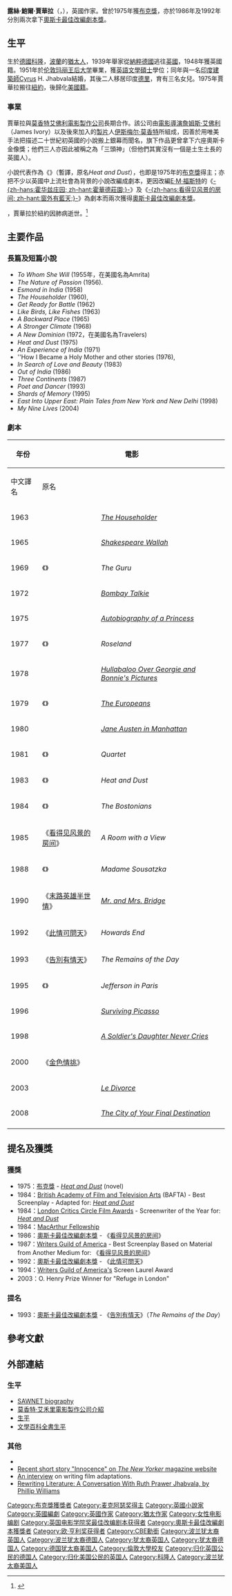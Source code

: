 {{noteTA
|G1=Movie
|1=zh-hk:占士．艾禾里; zh-tw:詹姆斯．艾佛利; zh-hans:詹姆斯．伊沃里
|2=zh-hk:伊斯麥．墨臣;zh-hans:伊斯梅尔．莫尔昌特;zh-tw:伊斯曼．默詮;}}
{{infobox actor
|name = 露絲·鮑爾·賈華拉<br />Ruth Prawer Jhabvala
|type=編劇
|birth_date={{birth date|1927|5|7}}
|birth_place={{flag|Weimar Republic}}[[科隆|科隆]]

|death_date={{death date and age|2013|4|3|1927|5|7}}
|death_place={{USA}}[[紐約州|紐約州]][[紐約|紐約]]
|spouse={{marriage|Cyrus Jhabvala|1951|2013}}
|academyawards='''[[奧斯卡最佳改編劇本獎|最佳改編劇本]]'''<br>1986年 《[[看得见风景的房间|-{zh-hans:看得见风景的房间; zh-hant:窗外有藍天;}-]]》<br>1992年 《[[霍華德莊園|-{zh-hans:霍华兹庄园; zh-hant:霍華德莊園;}-]]》
|baftaawards='''最佳改編劇本'''<br>1983年 《Heat and Dust》
}} 

'''露絲·鮑爾·賈華拉'''{{CBE}}（{{lang-en|'''Ruth Prawer Jhabvala'''}}，{{bd|1927年|5月7日|2013年|4月3日|catIdx=J}}），英國作家。曾於1975年獲[[布克獎|布克獎]]，亦於1986年及1992年分別兩次拿下[[奧斯卡最佳改編劇本獎|奧斯卡最佳改編劇本獎]]。

==生平==
生於[[德國|德國]][[科隆|科隆]]，[[波蘭|波蘭]]的[[猶太人|猶太人]]，1939年舉家從[[納粹德國|納粹德國]]逃往[[英國|英國]]，1948年獲英國籍。1951年於[[伦敦玛丽王后大学|伦敦玛丽王后大学]]畢業，獲[[英語文學|英語文學]][[碩士|碩士]]學位；同年與一名[[印度|印度]][[建築師|建築師]]Cyrus H. Jhabvala結婚，其後二人移居印度[[德里|德里]]，育有三名女兒。1975年賈華拉搬往[[紐約|紐約]]，後歸化[[美國籍|美國籍]]。

===事業===
賈華拉與[[莫香特艾佛利電影製作公司|莫香特艾佛利電影製作公司]]長期合作。該公司由[[電影導演|電影導演]][[詹姆士·艾佛利|詹姆斯·艾佛利]]（James Ivory）以及後來加入的[[製片|製片]]人[[伊斯梅尔·莫香特|伊斯梅尔·莫香特]]所組成，因善於用唯美手法把描述二十世紀初英國的小說搬上銀幕而聞名，旗下作品更曾拿下六座奧斯卡金像獎；他們三人亦因此被稱之為「三頭神」（但他們其實沒有一個是土生土長的英國人）。

小說代表作為《{{link-en|熱與塵|Heat and Dust}}》（暫譯，原名''Heat and Dust''），也即是1975年的[[布克獎|布克獎]]得主；亦把不少以英國中上流社會為背景的小說改編成劇本，更因改編[[E·M·福斯特|E·M·福斯特]]的《[[霍華德莊園|-{zh-hans:霍华兹庄园; zh-hant:霍華德莊園;}-]]》及《[[看得见风景的房间|-{zh-hans:看得见风景的房间; zh-hant:窗外有藍天;}-]]》為劇本而兩次獲得[[奧斯卡|奧斯卡]][[奧斯卡最佳改編劇本獎|最佳改編劇本獎]]。

{{fulldate|time=2013-04-03}}，賈華拉於紐約因肺病逝世。<ref>{{cite news|author=Matt Schudel|title=Ruth Prawer Jhabvala, novelist and screenwriter, dies at 85|url=http://www.washingtonpost.com/entertainment/ruth-prawer-jhabvala-novelist-and-screenwriter-dies-at-85/2013/04/03/6b4ec3be-8b40-11e2-9f54-f3fdd70acad2_story.html|accessdate=2013-12-07|newspaper=《[[華盛頓郵報|華盛頓郵報]]》|date=2013-04-04}}</ref>

==主要作品==
===長篇及短篇小說===
*''To Whom She Will'' (1955年，在美國名為Amrita)
*''The Nature of Passion'' (1956).
*''Esmond in India'' (1958)
*''The Householder'' (1960),
*''Get Ready for Battle'' (1962)
*''Like Birds, Like Fishes'' (1963)
*''A Backward Place'' (1965)
*''A Stronger Climate'' (1968)
*''A New Dominion'' (1972，在美國名為Travelers)
*''Heat and Dust'' (1975)
*''An Experience of India'' (1971)
*''How I Became a Holy Mother and other stories (1976),
*''In Search of Love and Beauty'' (1983)
*''Out of India'' (1986)
*''Three Continents'' (1987)
*''Poet and Dancer'' (1993)
*''Shards of Memory'' (1995)
*''East Into Upper East: Plain Tales from New York and New Delhi'' (1998)
*''My Nine Lives'' (2004)

===劇本===
{| border="2" cellpadding="4" cellspacing="0" style="margin: 1em 1em 1em 0; background: #f9f9f9; border: 1px #aaa solid; border-collapse: collapse; font-size: 95%;"
|- bgcolor="#CCCCCC" align="center"
!rowspan=2| 年份
!colspan=2| 電影
!rowspan=2| 備註
|- bgcolor="#CCCCCC" align="center"
! 中文譯名 !! 原名
|-
| 1963 || || ''[[The_Householder_(film)|The Householder]]'' || 劇本，改編自賈華拉自己的小說
|-
| 1965 || || ''[[Shakespeare_Wallah|Shakespeare Wallah]]'' || 劇本
|-
| 1969 ||《{{link-en|風流大師|The Guru (1969 film)}}》|| ''The Guru'' || 劇本
|-
| 1972 || || ''[[Bombay_Talkie|Bombay Talkie]]''|| 劇本
|-
| 1975 || || ''[[Autobiography_of_a_Princess|Autobiography of a Princess]]'' || 編寫
|-
| 1977 ||《{{link-en|玫瑰園 (電影)|Roseland (film)|玫瑰園}}》|| ''Roseland'' || 故事及劇本
|-
| 1978 || || ''[[Hullabaloo_Over_Georgie_and_Bonnie's_Pictures|Hullabaloo Over Georgie and Bonnie's Pictures]]'' || 編寫
|-
| 1979 ||《{{link-en|歐洲人 (電影)|The Europeans (film)|歐洲人}}》|| ''[[The_Europeans|The Europeans]]'' || 劇本，改編自[[亨利·詹姆斯|亨利·詹姆斯]]的{{link-en|歐洲人 (小說)|The Europeans|同名小說}}
|-
| 1980 || || ''[[Jane_Austen_in_Manhattan|Jane Austen in Manhattan]]'' || 編寫，加入[[简·奥斯丁|简·奥斯丁]]的歌劇劇本"[[Sir_Charles_Grandison|Sir Charles Grandison]]"
|-
| 1981 ||《{{link-en|四重奏 (電影)|Quartet (1981 film)|四重奏}}》|| ''Quartet'' || 劇本，改編自[[簡·里斯|簡·里斯]]的同名小說
|-
| 1983 ||《{{link-en|戀戀紅塵路|Heat and Dust (film)}}》|| ''Heat and Dust'' || 劇本，改編自賈華拉自己的小說
|-
| 1984 ||《{{link-en|名都之戀|The Bostonians (film)}}》|| ''The Bostonians'' || 劇本，改編自[[亨利·詹姆斯|亨利·詹姆斯]]的{{link-en|波士頓人|The Bostonians|同名小說}}
|-
| 1985 || 《[[看得见风景的房间_(电影)|看得见风景的房间]]》|| ''A Room with a View'' || 劇本，改編自[[E·M·福斯特|E·M·福斯特]]的[[看得见风景的房间|同名小說]]
|-
| 1988 ||《{{link-en|蘇莎嘉夫人|Madame Sousatzka}}》|| ''Madame Sousatzka'' || 劇本，改編自{{link-en|伯尼斯·鲁本思|Bernice Rubens}}的同名小說
|-
| 1990 || 《[[末路英雄半世情|末路英雄半世情]]》|| ''[[Mr._and_Mrs._Bridge|Mr. and Mrs. Bridge]]'' || 劇本，改編自[[Evan_S._Connell|Evan S. Connell]]的小說"Mr. Bridge" & "Mrs. Bridge"
|-
| 1992 || 《[[此情可問天|此情可問天]]》|| ''Howards End'' || 劇本，改編自[[E·M·福斯特|E·M·福斯特]]的[[此情可問天_(小說)|同名小說]]
|-
| 1993 || 《[[告別有情天|告別有情天]]》|| ''The Remains of the Day'' || 劇本，改編自[[石黑一雄|石黑一雄]]的[[長日將盡|同名小說]]
|-
| 1995 ||《{{link-en|不覊的巴黎|Jefferson in Paris}}》|| ''Jefferson in Paris'' || 編寫
|-
| 1996 || || ''[[Surviving_Picasso|Surviving Picasso]]'' || 劇本
|-
| 1998 || || ''[[A_Soldier's_Daughter_Never_Cries_(film)|A Soldier's Daughter Never Cries]]'' || 劇本，改編自[[Kaylie_Jones|Kaylie Jones]]的{{link-en|軍人的女兒不流淚|A Soldier's Daughter Never Cries (novel)|同名小說}}
|-
| 2000 || 《[[金色情挑|金色情挑]]》 || {{lang|en|''The Golden Bowl''}} || 劇本，改編自 from the novel by [[亨利·詹姆斯|亨利·詹姆斯]]的{{link-en|金碗|The Golden Bowl|同名小說}}
|-
| 2003 || || ''[[Le_Divorce|Le Divorce]]'' || 和[[詹姆士·艾佛利|詹姆斯·艾佛利]]一起編寫，改編自[[Diane_Johnson|Diane Johnson]]{{link-en|離婚 (小說)|Le Divorce (novel)|同名小說}}
|-
| 2008 || || ''[[The_City_of_Your_Final_Destination|The City of Your Final Destination]]'' || 劇本，改編自[[Peter_Cameron_(writer)|Peter Cameron]]的同名小說
|-
|}

==提名及獲獎==
===獲獎===
*1975：[[布克獎|布克獎]] - ''[[Heat_and_Dust|Heat and Dust]]'' (novel)
*1984：[[British_Academy_of_Film_and_Television_Arts|British Academy of Film and Television Arts]] (BAFTA) - Best Screenplay - Adapted for: ''[[Heat_and_Dust_(film)|Heat and Dust]]''
*1984：[[London_Film_Critics_Circle|London Critics Circle Film Awards]] - Screenwriter of the Year for: ''[[Heat_and_Dust_(film)|Heat and Dust]]''
*1984：[[MacArthur_Fellows_Program|MacArthur Fellowship]]
*1986：[[奧斯卡最佳改編劇本獎|奧斯卡最佳改編劇本獎]] - 《[[看得见风景的房间_(电影)|看得见风景的房间]]》
*1987：[[Writers_Guild_of_America|Writers Guild of America]] - Best Screenplay Based on Material from Another Medium for: 《[[看得见风景的房间_(电影)|看得见风景的房间]]》
*1992：[[奧斯卡最佳改編劇本獎|奧斯卡最佳改編劇本獎]] - 《[[此情可問天|此情可問天]]》
*1994：[[Writers_Guild_of_America|Writers Guild of America's]] Screen Laurel Award
*2003：O. Henry Prize Winner for "Refuge in London"

===提名===
*1993：[[奧斯卡最佳改編劇本獎|奧斯卡最佳改編劇本獎]] - 《[[告別有情天|告別有情天]]》（''The Remains of the Day''）

==參考文獻==
{{Reflist}}

== 外部連結 ==
===生平===
* [https://web.archive.org/web/20091010041032/http://www.sawnet.org/books/authors.php?Jhabvala+Ruth+Prawer SAWNET biography]
* [http://www.merchantivory.com/ruth.html 莫香特·艾禾里電影製作公司介紹]
* [https://web.archive.org/web/20070209223409/http://kirjasto.sci.fi/jhab.htm 生平]
* [http://www.litencyc.com/php/speople.php?rec=true&UID=2370 文學百科全書生平]

===其他===
* {{imdb name|id=0695609}}
* [http://www.newyorker.com/fiction/content/articles/060626fi_fiction Recent short story "Innocence" on ''The New Yorker'' magazine website]
* [http://www.merchantivory.com/goldenbowl/ruth.html An interview] {{Wayback|url=http://www.merchantivory.com/goldenbowl/ruth.html |date=20140502053133 }} on writing film adaptations.
* [https://web.archive.org/web/20010803024846/http://www.moviemaker.com/hop/04/screenwriting.html Rewriting Literature: A Conversation With Ruth Prawer Jhabvala, by Phillip Williams]

{{奧斯卡最佳改編劇本獎}}
{{英国电影学院奖最佳改編劇本}}
{{布克奖}}
{{Authority control}}
{{DEFAULTSORT:Jhabvala, Ruth Prawer}}
[[Category:布克獎獲獎者|Category:布克獎獲獎者]]
[[Category:麦克阿瑟奖得主|Category:麦克阿瑟奖得主]]
[[Category:英國小說家|Category:英國小說家]]
[[Category:英國編劇|Category:英國編劇]]
[[Category:英國作家|Category:英國作家]]
[[Category:猶太作家|Category:猶太作家]]
[[Category:女性电影编剧|Category:女性电影编剧]]
[[Category:英国电影学院奖最佳改编剧本获得者|Category:英国电影学院奖最佳改编剧本获得者]]
[[Category:奧斯卡最佳改編劇本獲獎者|Category:奧斯卡最佳改編劇本獲獎者]]
[[Category:欧·亨利奖获得者|Category:欧·亨利奖获得者]]
[[Category:CBE勳銜|Category:CBE勳銜]]
[[Category:波兰犹太裔英国人|Category:波兰犹太裔英国人]]
[[Category:波兰犹太裔德国人|Category:波兰犹太裔德国人]]
[[Category:犹太裔英国人|Category:犹太裔英国人]]
[[Category:犹太裔德国人|Category:犹太裔德国人]]
[[Category:德国犹太裔美国人|Category:德国犹太裔美国人]]
[[Category:倫敦大學校友|Category:倫敦大學校友]]
[[Category:归化英国公民的德国人|Category:归化英国公民的德国人]]
[[Category:归化美国公民的英国人|Category:归化美国公民的英国人]]
[[Category:科隆人|Category:科隆人]]
[[Category:波兰犹太裔美国人|Category:波兰犹太裔美国人]]